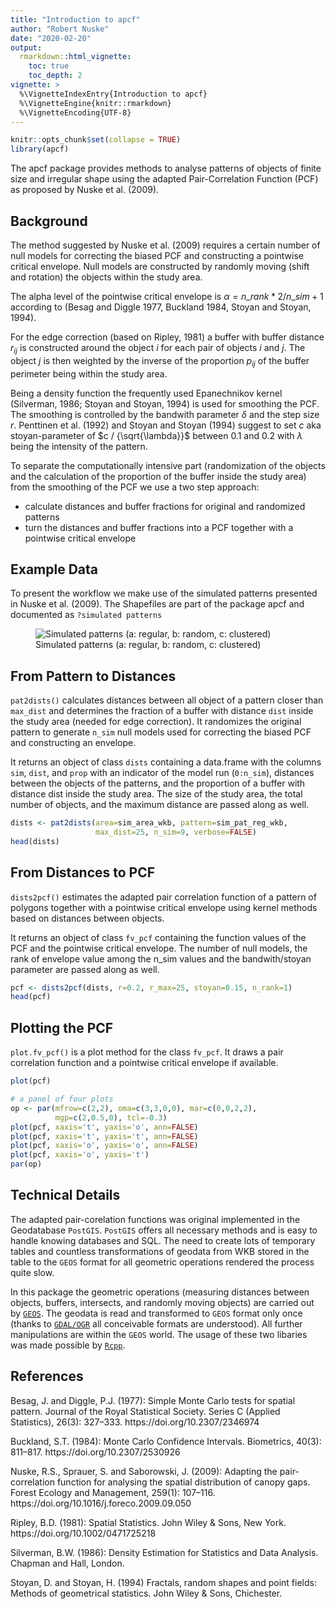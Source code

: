 ```yaml
---
title: "Introduction to apcf"
author: "Robert Nuske"
date: "2020-02-20"
output: 
  rmarkdown::html_vignette:
    toc: true
    toc_depth: 2
vignette: >
  %\VignetteIndexEntry{Introduction to apcf}
  %\VignetteEngine{knitr::rmarkdown}
  %\VignetteEncoding{UTF-8}
---
```

```r
knitr::opts_chunk$set(collapse = TRUE)
library(apcf)
```

The apcf package provides methods to analyse patterns of objects of finite size and irregular shape using the adapted Pair-Correlation Function (PCF) as proposed by Nuske et al. (2009).

## Background
The method suggested by Nuske et al. (2009) requires a certain number of null models for correcting the biased PCF and constructing a pointwise critical envelope. Null models are constructed by randomly moving (shift and rotation) the objects within the study area.

The alpha level of the pointwise critical envelope is $\alpha = {n\_rank * 2} / {n\_sim + 1}$ according to (Besag and Diggle 1977, Buckland 1984, Stoyan and Stoyan, 1994).

For the edge correction (based on Ripley, 1981) a buffer with buffer distance $r_{ij}$ is constructed around the object *i* for each pair of objects *i* and *j*. The object *j* is then weighted by the inverse of the proportion $p_{ij}$ of the buffer perimeter being within the study area.

Being a density function the frequently used Epanechnikov kernel (Silverman, 1986; Stoyan and Stoyan, 1994) is used for smoothing the PCF. The smoothing is controlled by the bandwith parameter $\delta$ and the step size *r*. Penttinen et al. (1992) and Stoyan and Stoyan (1994) suggest to set *c* aka stoyan-parameter of $c / {\sqrt{\lambda}}$ between 0.1 and 0.2 with $\lambda$ being the intensity of the pattern.

To separate the computationally intensive part (randomization of the objects and the calculation of the proportion of the buffer inside the study area) from the smoothing of the PCF we use a two step approach:

- calculate distances and buffer fractions for original and randomized patterns
- turn the distances and buffer fractions into a PCF together with a pointwise critical envelope


## Example Data
To present the workflow we make use of the simulated patterns presented in Nuske et al. (2009). The Shapefiles are part of the package apcf and documented as `?simulated patterns`

![Simulated patterns (a: regular, b: random, c: clustered)](simulated_patterns.png)


## From Pattern to Distances
`pat2dists()` calculates distances between all object of a pattern closer than `max_dist` and determines the fraction of a buffer with distance `dist` inside the study area (needed for edge correction). It randomizes the original pattern to generate `n_sim` null models used for correcting the biased PCF and constructing an envelope. 

It returns an object of class `dists` containing a data.frame with the columns `sim`, `dist`, and `prop` with an indicator of the model run (`0:n_sim`), distances between the objects of the patterns, and the proportion of a buffer with distance dist inside the study area. The size of the study area, the total number of objects, and the maximum distance are passed along as well.

```r
dists <- pat2dists(area=sim_area_wkb, pattern=sim_pat_reg_wkb,
                   max_dist=25, n_sim=9, verbose=FALSE)
head(dists)
```


## From Distances to PCF
`dists2pcf()` estimates the adapted pair correlation function of a pattern of polygons together with a pointwise critical envelope using kernel methods based on distances between objects.

It returns an object of class `fv_pcf` containing the function values of the PCF and the pointwise critical envelope. The number of null models, the rank of envelope value among the n_sim values and the bandwith/stoyan parameter are passed along as well.

```r
pcf <- dists2pcf(dists, r=0.2, r_max=25, stoyan=0.15, n_rank=1)
head(pcf)
```


## Plotting the PCF
`plot.fv_pcf()` is a plot method for the class `fv_pcf`. It draws a pair correlation function and a pointwise critical envelope if available.

```r
plot(pcf)
```

```r
# a panel of four plots
op <- par(mfrow=c(2,2), oma=c(3,3,0,0), mar=c(0,0,2,2),
          mgp=c(2,0.5,0), tcl=-0.3)
plot(pcf, xaxis='t', yaxis='o', ann=FALSE)
plot(pcf, xaxis='t', yaxis='t', ann=FALSE)
plot(pcf, xaxis='o', yaxis='o', ann=FALSE)
plot(pcf, xaxis='o', yaxis='t')
par(op)
```


## Technical Details
The adapted pair-corelation functions was original implemented in the Geodatabase `PostGIS`. `PostGIS` offers all necessary methods and is easy to handle knowing databases and SQL. The need to create lots of temporary tables and countless transformations of geodata from WKB stored in the table to the `GEOS` format for all geometric operations rendered the process quite slow.

In this package the geometric operations (measuring distances between objects, buffers, intersects, and randomly moving objects) are carried out by [`GEOS`](https://trac.osgeo.org/geos). The geodata is read and transformed to `GEOS` format only once (thanks to [`GDAL/OGR`](https://gdal.org) all conceivable formats are understood). All further manipulations are within the `GEOS` world. The usage of these two libaries was made possible by [`Rcpp`](http://www.rcpp.org).


## References
Besag, J. and Diggle, P.J. (1977): Simple Monte Carlo tests for spatial pattern. Journal of the Royal Statistical Society. Series C (Applied Statistics), 26(3): 327–333. https://doi.org/10.2307/2346974 

Buckland, S.T. (1984): Monte Carlo Confidence Intervals. Biometrics, 40(3): 811–817. https://doi.org/10.2307/2530926 

Nuske, R.S., Sprauer, S. and Saborowski, J. (2009): Adapting the pair-correlation function for analysing the spatial distribution of canopy gaps. Forest Ecology and Management, 259(1): 107–116.  https://doi.org/10.1016/j.foreco.2009.09.050

Ripley, B.D. (1981): Spatial Statistics. John Wiley & Sons, New York. https://doi.org/10.1002/0471725218 

Silverman, B.W. (1986): Density Estimation for Statistics and Data Analysis. Chapman and Hall, London.

Stoyan, D. and Stoyan, H. (1994) Fractals, random shapes and point fields: Methods of geometrical statistics. John Wiley & Sons, Chichester.
